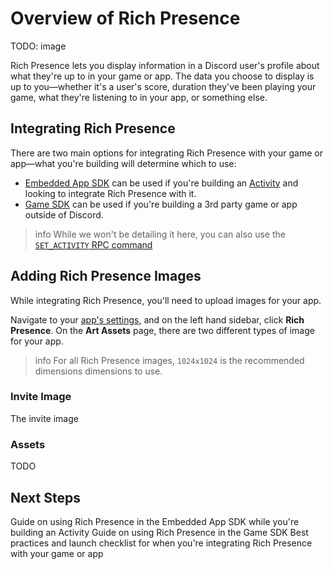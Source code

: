 # Overview of Rich Presence

TODO: image


Rich Presence lets you display information in a Discord user's profile about what they're up to in your game or app. The data you choose to display is up to you—whether it's a user's score, duration they've been playing your game, what they're listening to in your app, or something else.

## Integrating Rich Presence

There are two main options for integrating Rich Presence with your game or app—what you're building will determine which to use:

- [Embedded App SDK](#TODO) can be used if you're building an [Activity](#TODO) and looking to integrate Rich Presence with it.
- [Game SDK](#TODO) can be used if you're building a 3rd party game or app outside of Discord.

> info
> While we won't be detailing it here, you can also use the [`SET_ACTIVITY` RPC command](#DOCS_TOPICS_RPC/setactivity)

## Adding Rich Presence Images

While integrating Rich Presence, you'll need to upload images for your app.

Navigate to your [app's settings](https://discord.com/developers/applications), and on the left hand sidebar, click **Rich Presence**. On the **Art Assets** page, there are two different types of image for your app.

> info
> For all Rich Presence images, `1024x1024` is the recommended dimensions dimensions to use.

### Invite Image

The invite image 

### Assets

TODO

## Next Steps

<Container>
  <Card title="Using Rich Presence with the Embedded App SDK" link="#DOCS_RICH_PRESENCE_USING_THE_EMBEDDED_APP_SDK">
    Guide on using Rich Presence in the Embedded App SDK while you're building an Activity
  </Card>
  <Card title="Using Rich Presence with the Game SDK" link="#DOCS_RICH_PRESENCE_USING_THE_GAME_APP_SDK">
    Guide on using Rich Presence in the Game SDK
  </Card>
  <Card title="Designing your Data for Rich Presence" link="#DOCS_BEST_PRACTICES_DESIGNING_YOUR_DATA_FOR_RICH_PRESENCE">
    Best practices and launch checklist for when you're integrating Rich Presence with your game or app
  </Card>
</Container>